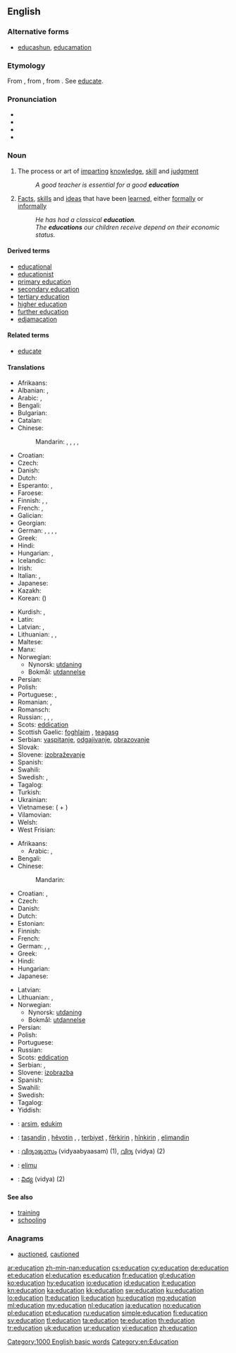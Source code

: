 {{wikipedia}}
{{also|éducation}}
==English==

===Alternative forms===
* {{qualifier|generally jocular}} [[educashun]], [[educamation]]

===Etymology===
From {{etyl|la}} {{term|educatio|ēducātiō|a breeding, bringing up, rearing}}, from {{term|educo|ēdūcō|I educate, train|lang=la}}, from {{term|educo|ēdūcō|I lead forth, I take out; I raise up, I erect|lang=la}}. See [[educate#Etymology|educate]].

===Pronunciation===
* {{IPA|[ˌɛdʒʊˈkeɪʃn], [ˌɛdjʊˈkeɪʃn]}}
* {{audio|en-us-education.ogg|Audio (US)}}
* {{audio|En-uk-education.ogg|Audio (UK)}}
* {{rhymes|eɪʃən}}

===Noun===
{{en-noun}}

# {{uncountable}} The process or art of [[imparting]] [[knowledge]], [[skill]] and [[judgment]]
#: ''A good teacher is essential for a good '''education'''''
# {{countable}} [[fact|Facts]], [[skill]]s and [[idea]]s that have been [[learned]], either [[formally]] or [[informally]]
#: ''He has had a classical '''education'''.''
#: ''The '''educations''' our children receive depend on their economic status.''

====Derived terms====
* [[educational]]
* [[educationist]]
* [[primary education]]
* [[secondary education]]
* [[tertiary education]]
* [[higher education]]
* [[further education]]
* [[edjamacation]]

====Related terms====
* [[educate]]

====Translations====
{{trans-top|process or art of imparting knowledge, skill and judgment}}
* Afrikaans: {{t|af|onderwys|xs=Afrikaans}}
* Albanian: {{t+|sq|arsim|xs=Albanian}}, {{t|sq|edukim|f|xs=Albanian}}
* Arabic: {{t|ar|تعليم|m|tr=ta3liim|sc=Arab}}, {{t|ar|تربية|f|tr=tarbíyya|sc=Arab}}
* Bengali: {{t+|bn|শিক্ষা|tr=shikkha|sc=Beng|xs=Bengali}}
* Bulgarian: {{t+|bg|образование|n|tr=obrazovanie}}
* Catalan: {{t|ca|educació|f}}
* Chinese:
*: Mandarin: {{t|zh|教育|tr=jiàoyù|sc=Hani}}, {{t|zh|教學|sc=Hani}}, {{t|zh|教学|tr=jiàoxué|sc=Hani}}, {{t|zh|教養|sc=Hani}}, {{t|zh|教养|tr=jiàoyǎng|sc=Hani}}
* Croatian: {{t-|hr|obrazovanje|n|alt=obrazovánje}}
* Czech: {{t-|cs|vzdělávání|n}}
* Danish: {{t-|da|undervisning}}
* Dutch: {{t+|nl|onderwijs|n}}
* Esperanto: {{t|eo|eduko}}, {{t|eo|edukado}}
* Faroese: {{t|fo|útbúgving|f}}
* Finnish: {{t+|fi|kasvatus}}, {{t+|fi|koulutus}}, {{t+|fi|opetus}}
* French: {{t+|fr|éducation|f}}, {{t+|fr|enseignement}}
* Galician: {{t+|gl|educación|f|xs=Galician}}
* Georgian: {{t|ka|განათლება|tr=ganathleba|sc=Geor|xs=Georgian}}
* German: {{t+|de|Ausbildung|f}}, {{t+|de|Erziehung|f}}, {{t+|de|Schulung|f}}, {{t+|de|Unterricht|m}}, {{t+|de|Pädagogik|f}}
* Greek: {{t+|el|εκπαίδευση|f|tr=ekpaídevsi}}
* Hindi: {{t|hi|शिक्षा|f|tr=śikṣā|sc=Deva}}
* Hungarian: {{t|hu|nevelés}}, {{t|hu|oktatás}}
* Icelandic: {{t-|is|menntun|f}}
* Irish: {{t|ga|oideachas|m}}
* Italian: {{t-|it|istruzione|f}}, {{t+|it|educazione|f}}
* Japanese: {{t|ja|教育|tr=きょういく, kyōiku|sc=Jpan}}
* Kazakh: {{t|kk|оқу|tr=oqu|sc=Cyrl|xs=Kazakh}}
* Korean: {{t|ko|교육|tr=gyoyuk|sc=Kore}} ({{t|ko|教育|sc=Kore}})
{{trans-mid}}
* Kurdish: {{t|ku|په‌روه‌رده‌|f|tr=[[perwerde]]|sc=ku-Arab}}, {{t|ku|زانیاری|tr=zanyari|sc=ku-Arab}}
* Latin: {{t+|la|cultus|m}}
* Latvian: {{t|lv|audzināšana|f}}, {{t|lv|izglītība|f}}
* Lithuanian: {{t|lt|auklėjimas|m}}, {{t|lt|ugdymas|m}}, {{t|lt|lavinimas|m}}
* Maltese: {{t-|mt|edukazzjoni|xs=Maltese}}
* Manx: {{t|gv|edjaghys|m}}
* Norwegian: {{t+|no|utdanning}}
** Nynorsk: [[utdaning]]
** Bokmål: [[utdannelse]]
* Persian: {{t|fa|آموزش|tr=âmuzeš|sc=fa-Arab}}
* Polish: {{t-|pl|edukacja|f}}
* Portuguese: {{t+|pt|educação|f}}, {{t+|pt|ensino|m}}
* Romanian: {{t|ro|educație|f}}, {{t|ro|educare|f}}
* Romansch: {{t|rm|furmaziun|f}}
* Russian: {{t+|ru|образование|n|tr=obrazovánie}}, {{t+|ru|обучение|n|tr=obučénije}}, {{t+|ru|воспитание|n|tr=vospitánije}}, {{t|ru|просвещение|n|tr=prosveščénije|sc=Cyrl}}
* Scots: [[eddication]]
* Scottish Gaelic: [[foghlaim]] {{m}}, [[teagasg]] {{m}}
* Serbian: [[vaspitanje]], [[odgajivanje]], [[obrazovanje]]
* Slovak: {{t|sk|vzdelanie|n}}
* Slovene: [[izobraževanje]] {{n}}
* Spanish: {{t+|es|educación|f}}
* Swahili: {{t+|sw|elimu|xs=Swahili}}
* Swedish: {{t+|sv|utbildning|c}}, {{t+|sv|undervisning|c}}
* Tagalog: {{t+|tl|edukasyon|xs=Tagalog}}
* Turkish: {{t+|tr|eğitim}}
* Ukrainian: {{t|uk|освіта|f|tr=osvíta|xs=Ukrainian}}
* Vietnamese: {{t|vi|giáo dục|alt=sự giáo dục}} ({{t|vi|sự}} + {{t|vi|教育}})
* Vilamovian: {{tø|wym|aojsbildung}}
* Welsh: {{t|cy|addysg|f|xs=Welsh}}
* West Frisian: {{t-|fy|ûnderwiis|xs=West Frisian}}
{{trans-bottom}}

{{trans-top|facts, skills and ideas that have been learned, either formally or informally}}
* Afrikaans: {{t|af|opvoeding}}
** Arabic: {{t|ar|تعليم|m|tr=ta3liim|sc=Arab}}, {{t|ar|ثقافة|f|tr=thaqaafa|sc=Arab}}
* Bengali: {{t+|bn|শিক্ষা|tr=shikkha|sc=Beng|xs=Bengali}}
* Chinese:
*: Mandarin: {{t|zh|教育|tr=jiàoyù|sc=Hani}}
* Croatian: {{t|hr|izobrazba|f|alt=ȉzobrazba}}, {{t|hr|naobrazba|f|alt=nȁobrazba}}
* Czech: {{t-|cs|vzdělání|n}}
* Danish: {{t|da|uddannelse}}
* Dutch: {{t+|nl|opvoeding}}
* Estonian: {{t|et|haridus}}
* Finnish: {{t+|fi|kasvatus}}
* French: {{t+|fr|éducation|f}}
* German: {{t+|de|Bildung|f}}, {{t+|de|Schulung|f}}, {{t+|de|Aufklärung|f}}
* Greek: {{t|el|μόρφωση|f|tr=mórfosi|sc=Grek}}
* Hindi: {{t|hi|शिक्षा|f|tr=śikṣā|sc=Deva}}
* Hungarian: {{t|hu|műveltség}}
* Japanese: {{t|ja|教育|tr=きょういく, kyōiku|sc=Jpan}}
{{trans-mid}}
* Latvian: {{t|lv|izglītība|f}}
* Lithuanian: {{t|lt|išsilavinimas}}, {{t|lt|lavinimas|m}}
* Norwegian: {{t+|no|utdanning}}
** Nynorsk: [[utdaning]]
** Bokmål: [[utdannelse]]
* Persian: {{t|fa|آموزش|tr=âmuzeš|sc=fa-Arab}}
* Polish: {{t+|pl|wykształcenie|n}}
* Portuguese: {{t+|pt|educação|f}}
* Russian: {{t+|ru|образование|n|tr=obrazovánie}}
* Scots: [[eddication]]
* Serbian: {{t-|sr|odgoj}}, {{t-|sr|obrazovanje}}
* Slovene: [[izobrazba]] {{f}}
* Spanish: {{t+|es|educación|f}}
* Swahili: {{t+|sw|elimu|xs=Swahili}}
* Swedish: {{t+|sv|utbildning|c}}
* Tagalog: {{t+|tl|edukasyon|xs=Tagalog}}
* Yiddish: {{t|yi|בילדונג|sc=Hebr}}
{{trans-bottom}}

{{checktrans-top}}
* {{ttbc|sq}}: [[arsim]], [[edukim]]
* {{ttbc|ku}}: [[taşandin]] {{f}}, [[hêvotin]] {{f}}, , [[terbiyet]] {{f}}, [[fêr|fêrkirin]] {{f}}, [[hîn|hînkirin]] {{f}}, [[elimandin]] {{f}}
{{trans-mid}}
* {{ttbc|ml}}: [[വിദ്യാഭ്യാസം]] (vidyaabyaasam) (1), [[വിദ്യ]] (vidya) (2)
* {{ttbc|sw}}: [[elimu]]
* {{ttbc|te}}: [[విద్య]] (vidya) (2)
{{trans-bottom}}

====See also====
* [[training]]
* [[schooling]]

===Anagrams===
* [[auctioned#English|auctioned]], [[cautioned#English|cautioned]]

[[Category:1000 English basic words]]
[[Category:en:Education]]

[[ar:education]]
[[zh-min-nan:education]]
[[cs:education]]
[[cy:education]]
[[de:education]]
[[et:education]]
[[el:education]]
[[es:education]]
[[fr:education]]
[[gl:education]]
[[ko:education]]
[[hy:education]]
[[io:education]]
[[id:education]]
[[it:education]]
[[kn:education]]
[[ka:education]]
[[kk:education]]
[[sw:education]]
[[ku:education]]
[[lo:education]]
[[lt:education]]
[[li:education]]
[[hu:education]]
[[mg:education]]
[[ml:education]]
[[my:education]]
[[nl:education]]
[[ja:education]]
[[no:education]]
[[pl:education]]
[[pt:education]]
[[ru:education]]
[[simple:education]]
[[fi:education]]
[[sv:education]]
[[tl:education]]
[[ta:education]]
[[te:education]]
[[th:education]]
[[tr:education]]
[[uk:education]]
[[ur:education]]
[[vi:education]]
[[zh:education]]